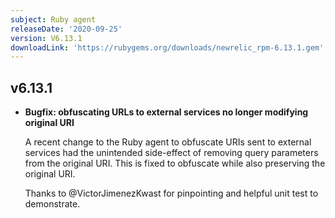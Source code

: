 ```yaml
---
subject: Ruby agent
releaseDate: '2020-09-25'
version: V6.13.1
downloadLink: 'https://rubygems.org/downloads/newrelic_rpm-6.13.1.gem'
---
```


## v6.13.1

* **Bugfix: obfuscating URLs to external services no longer modifying original URI**

  A recent change to the Ruby agent to obfuscate URIs sent to external services had the unintended side-effect of removing query parameters from the original URI. This is fixed to obfuscate while also preserving the original URI.

  Thanks to @VictorJimenezKwast for pinpointing and helpful unit test to demonstrate.
